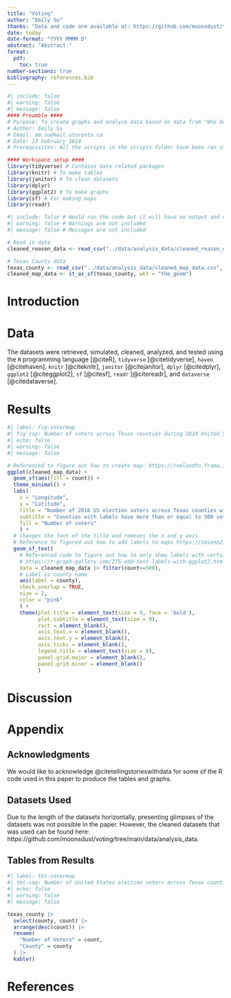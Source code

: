 ```yaml
---
title: "Voting"
author: "Emily Su"
thanks: "Data and code are available at: https://github.com/moonsdust/toronto-collisions. The replication on the Social Science Reproduction platform can be found here: https://www.socialsciencereproduction.org/reproductions/c0db16d9-e70e-4bbc-85d2-f7137a0e8c47/index"
date: today
date-format: "YYYY MMMM D"
abstract: "Abstract."
format:
  pdf:
    toc: true
number-sections: true
bibliography: references.bib
---
```


```r
#| include: false
#| warning: false
#| message: false
#### Preamble ####
# Purpose: To create graphs and analyze data based on data from "Who Does Voter ID Keep from Voting?" (Fraga and Miller 2022)"
# Author: Emily Su
# Email: em.su@mail.utoronto.ca
# Date: 13 February 2024
# Prerequisites: All the scripts in the scripts folder have been ran starting from 00-install_packages.R.

#### Workspace setup ####
library(tidyverse) # Contains data-related packages
library(knitr) # To make tables
library(janitor) # To clean datasets
library(dplyr)
library(ggplot2) # To make graphs
library(sf) # For making maps
library(readr)
```

```r
#| include: false # Would run the code but it will have no output and code is not in the document 
#| warning: false # Warnings are not included 
#| message: false # Messages are not included 

# Read in data
cleaned_reason_data <- read_csv("../data/analysis_data/cleaned_reason_data.csv", show_col_types = FALSE)

# Texas County data
texas_county <- read_csv("../data/analysis_data/cleaned_map_data.csv", show_col_types = FALSE)
cleaned_map_data <- st_as_sf(texas_county, wkt = "the_geom")
```

# Introduction



# Data {#sec-data}

The datasets were retrieved, simulated, cleaned, analyzed, and tested using the `R` programming language [@citeR], `tidyverse` [@citetidyverse], `haven` [@citehaven], `knitr` [@citeknitr], `janitor` [@citejanitor], `dplyr` [@citedplyr], `ggplot2` [@citeggplot2], `sf` [@citesf], `readr` [@citereadr], and `dataverse` [@citedataverse]. 

# Results {#sec-result}
```r
#| label: fig-votermap
#| fig-cap: Number of voters across Texas counties during 2016 United States election without proper ID
#| echo: false
#| warning: false
#| message: false

# Referenced to figure out how to create map: https://roelandtn.frama.io/cours_r_pdm/mapping-with-r-and-sf.html
ggplot(cleaned_map_data) + 
  geom_sf(aes(fill = count)) + 
  theme_minimal() + 
  labs(
    x = "Longitude",
    y = "Latitude",
    title = "Number of 2016 US election voters across Texas counties without proper ID",
    subtitle = "Counties with labels have more than or equal to 500 voters without IDs",
    fill = "Number of voters"
    ) +
  # Changes the font of the title and removes the x and y axis 
  # Reference to figured out how to add labels to maps https://tmieno2.github.io/R-as-GIS-for-Economists/create-maps.html
  geom_sf_text(
    # Referenced code to figure out how to only show labels with certain values     
    # https://r-graph-gallery.com/275-add-text-labels-with-ggplot2.html 
    data = cleaned_map_data |> filter(count>=500),
    # Label is county name
    aes(label = county),
    check_overlap = TRUE,
    size = 2, 
    color = "pink"
    ) +
    theme(plot.title = element_text(size = 9, face = 'bold'), 
          plot.subtitle = element_text(size = 9),
          rect = element_blank(), 
          axis.text.x = element_blank(), 
          axis.text.y = element_blank(), 
          axis.ticks = element_blank(), 
          legend.title = element_text(size = 8),
          panel.grid.major = element_blank(),
          panel.grid.minor = element_blank()
          ) 
```

# Discussion


\newpage

\appendix

# Appendix {-}

## Acknowledgments 
We would like to acknowledge @citetellingstorieswithdata for some of the R code used in this paper to produce the tables and graphs. 

## Datasets Used {#sec-datasetused}
Due to the length of the datasets horizontally, presenting glimpses of the datasets was not possible in the paper. However, the cleaned datasets that was used can be found here: https://github.com/moonsdust/voting/tree/main/data/analysis_data.

## Tables from Results {#sec-tablesfromresults}
```r
#| label: tbl-votermap
#| tbl-cap: Number of United States election voters across Texas counties in 2016 without proper ID
#| echo: false
#| warning: false
#| message: false

texas_county |>
  select(county, count) |>
  arrange(desc(count)) |>
  rename(
    "Number of Voters" = count,
    "County" = county
  ) |>
  kable()
```

\newpage


# References


